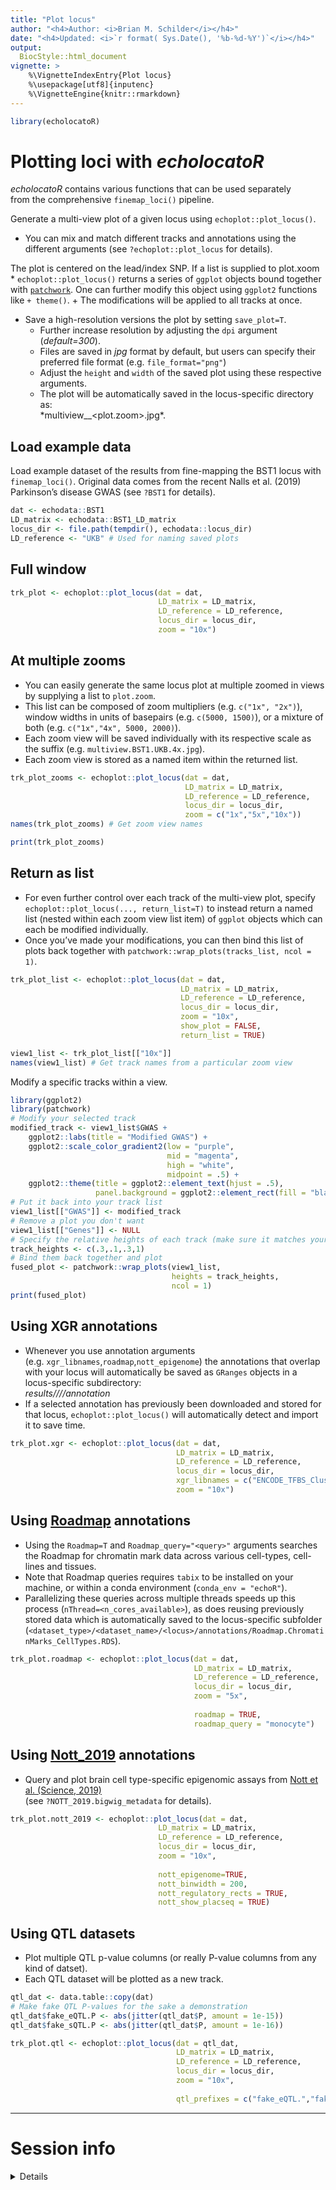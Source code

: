 ```yaml
---
title: "Plot locus"
author: "<h4>Author: <i>Brian M. Schilder</i></h4>" 
date: "<h4>Updated: <i>`r format( Sys.Date(), '%b-%d-%Y')`</i></h4>"
output:
  BiocStyle::html_document
vignette: >
    %\VignetteIndexEntry{Plot locus} 
    %\usepackage[utf8]{inputenc}
    %\VignetteEngine{knitr::rmarkdown}
---
```


```r
library(echolocatoR) 
```

# Plotting loci with *echolocatoR*

*echolocatoR* contains various functions that can be used separately  
from the comprehensive `finemap_loci()` pipeline.  

Generate a multi-view plot of a given locus using `echoplot::plot_locus()`.  

* You can mix and match different tracks and annotations using the different arguments 
(see `?echoplot::plot_locus` for details).  

The plot is centered on the lead/index SNP. If a list is supplied to plot.xoom
* `echoplot::plot_locus()` returns a series of `ggplot` objects bound together with [`patchwork`](https://patchwork.data-imaginist.com). One can further modify this object using `ggplot2` functions like `+ theme()`.
  + The modifications will be applied to all tracks at once.  
  
* Save a high-resolution versions the plot by setting `save_plot=T`.  
  + Further increase resolution by adjusting the `dpi` argument (*default=300*).
  + Files are saved in *jpg* format by default, but users can specify their preferred file format (e.g. `file_format="png"`)
  + Adjust the `height` and `width` of the saved plot using these respective arguments.
  + The plot will be automatically saved in the locus-specific directory as:  
  *multiview_<locus>_<plot.zoom>.jpg*.
   
## Load example data   

Load example dataset of the results from fine-mapping the BST1 locus with `finemap_loci()`.
Original data comes from the recent Nalls et al. (2019) Parkinson's disease GWAS 
(see `?BST1` for details).

```r
dat <- echodata::BST1
LD_matrix <- echodata::BST1_LD_matrix
locus_dir <- file.path(tempdir(), echodata::locus_dir)
LD_reference <- "UKB" # Used for naming saved plots 
```


## Full window

```r
trk_plot <- echoplot::plot_locus(dat = dat, 
                                 LD_matrix = LD_matrix, 
                                 LD_reference = LD_reference,
                                 locus_dir = locus_dir,
                                 zoom = "10x") 
```

## At multiple zooms

* You can easily generate the same locus plot at multiple zoomed in views by supplying a list to `plot.zoom`.  
* This list can be composed of zoom multipliers (e.g. `c("1x", "2x")`), window widths in units of basepairs (e.g. `c(5000, 1500)`), or a mixture of both (e.g. `c("1x","4x", 5000, 2000)`). 
* Each zoom view will be saved individually with its respective scale as the suffix (e.g. `multiview.BST1.UKB.4x.jpg`).  
* Each zoom view is stored as a named item within the returned list.  

```r
trk_plot_zooms <- echoplot::plot_locus(dat = dat, 
                                       LD_matrix = LD_matrix, 
                                       LD_reference = LD_reference,
                                       locus_dir = locus_dir,
                                       zoom = c("1x","5x","10x")) 
names(trk_plot_zooms) # Get zoom view names
```

```r
print(trk_plot_zooms)
```


## Return as list  

* For even further control over each track of the multi-view plot, specify `echoplot::plot_locus(..., return_list=T)` to instead return a named list (nested within each zoom view list item) of `ggplot` objects which can each be modified individually. 
* Once you've made your modifications, you can then bind this list of plots back together with `patchwork::wrap_plots(tracks_list, ncol = 1)`.  

```r
trk_plot_list <- echoplot::plot_locus(dat = dat, 
                                      LD_matrix = LD_matrix, 
                                      LD_reference = LD_reference,
                                      locus_dir = locus_dir,
                                      zoom = "10x",
                                      show_plot = FALSE,
                                      return_list = TRUE)  
```

```r
view1_list <- trk_plot_list[["10x"]]
names(view1_list) # Get track names from a particular zoom view
```

Modify a specific tracks within a view. 

```r
library(ggplot2)
library(patchwork)
# Modify your selected track
modified_track <- view1_list$GWAS + 
    ggplot2::labs(title = "Modified GWAS") +  
    ggplot2::scale_color_gradient2(low = "purple", 
                                   mid = "magenta",
                                   high = "white",
                                   midpoint = .5) +
    ggplot2::theme(title = ggplot2::element_text(hjust = .5),
                   panel.background = ggplot2::element_rect(fill = "black"))
# Put it back into your track list
view1_list[["GWAS"]] <- modified_track
# Remove a plot you don't want
view1_list[["Genes"]] <- NULL
# Specify the relative heights of each track (make sure it matches your new # of plots!)
track_heights <- c(.3,.1,.3,1)
# Bind them back together and plot
fused_plot <- patchwork::wrap_plots(view1_list, 
                                    heights = track_heights,
                                    ncol = 1)
print(fused_plot)
```


## Using XGR annotations   

* Whenever you use annotation arguments (e.g. `xgr_libnames`,`roadmap`,`nott_epigenome`)
the annotations that overlap with your locus will automatically be saved as `GRanges` objects in a locus-specific subdirectory:  
*results/<dataset_type>/<dataset_name>/<locus>/annotation* 
* If a selected annotation has previously been downloaded and stored for that locus, `echoplot::plot_locus()` will automatically detect and import it to save time.   

```r
trk_plot.xgr <- echoplot::plot_locus(dat = dat, 
                                     LD_matrix = LD_matrix, 
                                     LD_reference = LD_reference,
                                     locus_dir = locus_dir,  
                                     xgr_libnames = c("ENCODE_TFBS_ClusteredV3_CellTypes"), 
                                     zoom = "10x")
```

## Using [Roadmap](http://www.roadmapepigenomics.org/data/tables/brain) annotations

* Using the `Roadmap=T` and `Roadmap_query="<query>"` arguments searches the Roadmap for chromatin mark data across various cell-types, cell-lines and tissues.  
* Note that Roadmap queries requires `tabix` to be installed on your machine, or within a conda environment (`conda_env = "echoR"`). 
* Parallelizing these queries across multiple threads speeds up this process (`nThread=<n_cores_available>`), as does reusing previously stored data which is automatically saved to the locus-specific subfolder (`<dataset_type>/<dataset_name>/<locus>/annotations/Roadmap.ChromatinMarks_CellTypes.RDS`).

```r
trk_plot.roadmap <- echoplot::plot_locus(dat = dat, 
                                         LD_matrix = LD_matrix, 
                                         LD_reference = LD_reference,
                                         locus_dir = locus_dir,
                                         zoom = "5x",
                                         
                                         roadmap = TRUE, 
                                         roadmap_query = "monocyte")
```
 
## Using [Nott_2019](https://science.sciencemag.org/content/366/6469/1134.abstract)   annotations   

* Query and plot brain cell type-specific epigenomic assays from 
[Nott et al. (Science, 2019)](https://science.sciencemag.org/content/366/6469/1134.abstract)  
(see `?NOTT_2019.bigwig_metadata` for details).

```r
trk_plot.nott_2019 <- echoplot::plot_locus(dat = dat,  
                                 LD_matrix = LD_matrix, 
                                 LD_reference = LD_reference,
                                 locus_dir = locus_dir, 
                                 zoom = "10x",
                                 
                                 nott_epigenome=TRUE,  
                                 nott_binwidth = 200,
                                 nott_regulatory_rects = TRUE, 
                                 nott_show_placseq = TRUE) 
```

## Using QTL datasets  

* Plot multiple QTL p-value columns (or really P-value columns from any kind of datset).  
* Each QTL dataset will be plotted as a new track.

```r
qtl_dat <- data.table::copy(dat)
# Make fake QTL P-values for the sake a demonstration
qtl_dat$fake_eQTL.P <- abs(jitter(qtl_dat$P, amount = 1e-15))
qtl_dat$fake_sQTL.P <- abs(jitter(qtl_dat$P, amount = 1e-16))

trk_plot.qtl <- echoplot::plot_locus(dat = qtl_dat, 
                                     LD_matrix = LD_matrix, 
                                     LD_reference = LD_reference,
                                     locus_dir = locus_dir,
                                     zoom = "10x",
                                     
                                     qtl_prefixes = c("fake_eQTL.","fake_sQTL."))
```

<hr>

# Session info  

<details>  

```r
utils::sessionInfo()
```

<details>

<br>
